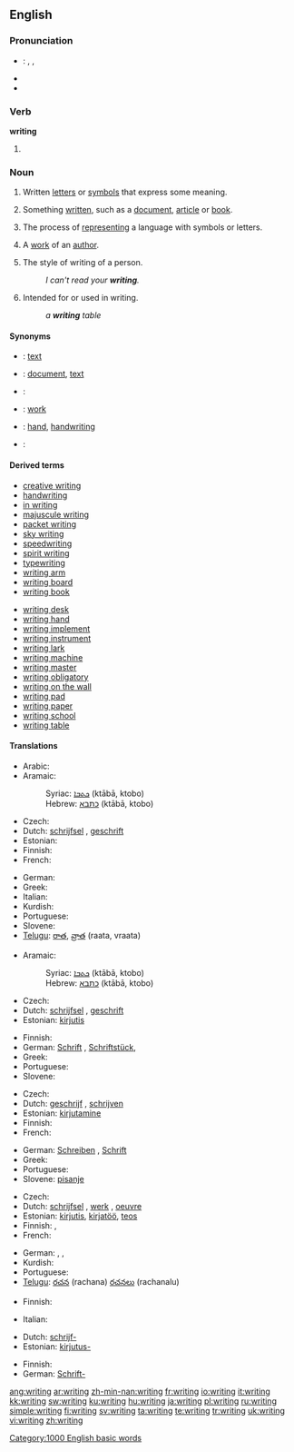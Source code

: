 ==English==

{{rank|expected|considered|proper|758|writing|allowed|per|result}}

===Pronunciation===
* {{italbrac|UK, US}}: {{enPR|rĭtʹĭng}}, {{IPA|/ˈraɪtɪŋ/}}, {{SAMPA|/"raItIN/}}
* {{audio|en-us-writing.ogg|Audio (US)}}
* {{rhymes|aɪtɪŋ}}

===Verb===
'''writing'''

# {{present participle of|write}}

===Noun===
{{en-noun|s|-}}
{{wikipedia}}

# {{uncountable}} Written [[letter]]s or [[symbol]]s that express some meaning.
# {{uncountable}} Something [[written]], such as a [[document]], [[article]] or [[book]].
# {{uncountable}} The process of [[represent]]ing a language with symbols or letters.
# {{countable}} A [[work]] of an [[author]].
# {{countable}} The style of writing of a person.
#: ''I can't read your '''writing'''.''
# {{italbrac|as a modifier}} Intended for or used in writing.
#: ''a '''writing''' table''

====Synonyms====
* {{italbrac|written letters or symbols that express some meaning}}: [[text]]
* {{italbrac|something written}}: [[document]], [[text]]
* {{italbrac|process of representing a language with symbols or letters}}:
* {{italbrac|work of an author}}: [[work]]
* {{italbrac|the style of writing of a person}}: [[hand]], [[handwriting]]
* {{italbrac|intended for or used in writing}}:

====Derived terms====
{{rel-top|Terms derived from ''writing''}}
* [[creative writing]]
* [[handwriting]]
* [[in writing]]
* [[majuscule writing]]
* [[packet writing]]
* [[sky writing]]
* [[speedwriting]]
* [[spirit writing]]
* [[typewriting]]<!--noun-->
* [[writing arm]]
* [[writing board]]
* [[writing book]]
{{rel-mid}}
* [[writing desk]]
* [[writing hand]]
* [[writing implement]]
* [[writing instrument]]
* [[writing lark]]
* [[writing machine]]
* [[writing master]]
* [[writing obligatory]]
* [[writing on the wall]]
* [[writing pad]]
* [[writing paper]]
* [[writing school]]
* [[writing table]]
{{rel-bottom}}

====Translations====
{{trans-top|written letters or symbols that express some meaning}}
* Arabic: {{t|ar|كتابة|f|tr=kitaaba|sc=Arab}}
* Aramaic:
*: Syriac: [[ܟܬܒܐ]] (ktābā, ktobo) {{m}}
*: Hebrew: [[כתבא]] (ktābā, ktobo) {{m}}
* Czech: {{t-|cs|písmo|n}}
* Dutch: [[schrijfsel]] {{n}}, [[geschrift]] {{n}}
* Estonian: {{t-|et|kiri}}
* Finnish: {{t+|fi|kirjoitus}}
* French: {{t+|fr|écriture|f}}
{{trans-mid}}
* German: {{t+|de|Schrift|f}}
* Greek: {{t+|el|γραφή|f|tr=grafí|sc=Grek}}
* Italian: {{t+|it|scrittura|f}}
* Kurdish: {{ku-Arab|[[نوسین]]}}
* Portuguese: {{t+|pt|escrita|f}}
* Slovene: {{t+|sl|pisava|f}}
* [[Telugu]]: [[రాత]], [[వ్రాత]] (raata, vraata)
{{trans-bottom}}

{{trans-top|something written}}
* Aramaic:
*: Syriac: [[ܟܬܒܐ]] (ktābā, ktobo) {{m}}
*: Hebrew: [[כתבא]] (ktābā, ktobo) {{m}}
* Czech: {{t-|cs|spis|m}}
* Dutch: [[schrijfsel]] {{n}}, [[geschrift]] {{n}}
* Estonian: [[kirjutis]]
{{trans-mid}}
* Finnish: {{t+|fi|kirjoitus}}
* German: [[Schrift]] {{f}}, [[Schriftstück]], {{n}}
* Greek: {{t+|el|γραπτό|f|tr=graptó|sc=Grek}}
* Portuguese: {{t+|pt|escrita|f}}
* Slovene: {{t-|sl|zapis|m}}
{{trans-bottom}}

{{trans-top|the process of representing a language}}
* Czech: {{t-|cs|psaní|n}}
* Dutch: [[geschrijf]] {{n}}, [[schrijven]] {{n}}
* Estonian: [[kirjutamine]]
* Finnish: {{t+|fi|kirjoittaminen}}
* French: {{t+|fr|écriture|f}}
{{trans-mid}}
* German: [[Schreiben]] {{n}}, {{italbrac|only idiomatic}} [[Schrift]] {{f}}
* Greek: {{t+|el|γραφή|f|tr=grafí|sc=Grek}}
* Portuguese: {{t+|pt|escrita|f}}
* Slovene: [[pisanje]] {{n}}
{{trans-bottom}}

{{trans-top|a work of an author}}
* Czech: {{t-|cs|spis|m}}
* Dutch: [[schrijfsel]] {{n}}, [[werk]] {{n}}, [[oeuvre]] {{n}}
* Estonian: [[kirjutis]], [[kirjatöö]], [[teos]]
* Finnish: {{t+|fi|kirjoitus}}, {{t+|fi|teos}}
* French: {{t+|fr|œuvre|f}}
{{trans-mid}}
* German: {{t+|de|Schrift|f}}, {{t+|de|Arbeit|f}}, {{t+|de|Werk|n}}
* Kurdish: {{ku-Arab|[[نوسین]]}}
* Portuguese: {{t+|pt|obra|f}}
* [[Telugu]]: [[రచన]] (rachana) {{italbrac|usually plural}} [[రచనలు]] (rachanalu)
{{trans-bottom}}

{{trans-top|style of writing of a person}}
* Finnish: {{t+|fi|käsiala}}
{{trans-mid}}
* Italian: {{t+|it|scrittura|f}}
{{trans-bottom}}

{{trans-top|made for or used in writing}}
* Dutch: [[schrijf-]]
* Estonian: [[kirjutus-]]
{{trans-mid}}
* Finnish: {{t|fi|kirjoitus-}}
* German: [[Schrift-]]
{{trans-bottom}}

[[Category:1000 English basic words]]

[[ang:writing]]
[[ar:writing]]
[[zh-min-nan:writing]]
[[fr:writing]]
[[io:writing]]
[[it:writing]]
[[kk:writing]]
[[sw:writing]]
[[ku:writing]]
[[hu:writing]]
[[ja:writing]]
[[pl:writing]]
[[ru:writing]]
[[simple:writing]]
[[fi:writing]]
[[sv:writing]]
[[ta:writing]]
[[te:writing]]
[[tr:writing]]
[[uk:writing]]
[[vi:writing]]
[[zh:writing]]